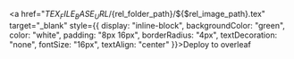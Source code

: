 <a href="${TEX_FILE_BASE_URL}/${rel_folder_path}/${$rel_image_path}.tex" target="_blank" style={{
        display: "inline-block",
        backgroundColor: "green",
        color: "white",
        padding: "8px 16px",
        borderRadius: "4px",
        textDecoration: "none",
        fontSize: "16px",
        textAlign: "center"
      }}>Deploy to overleaf</a>